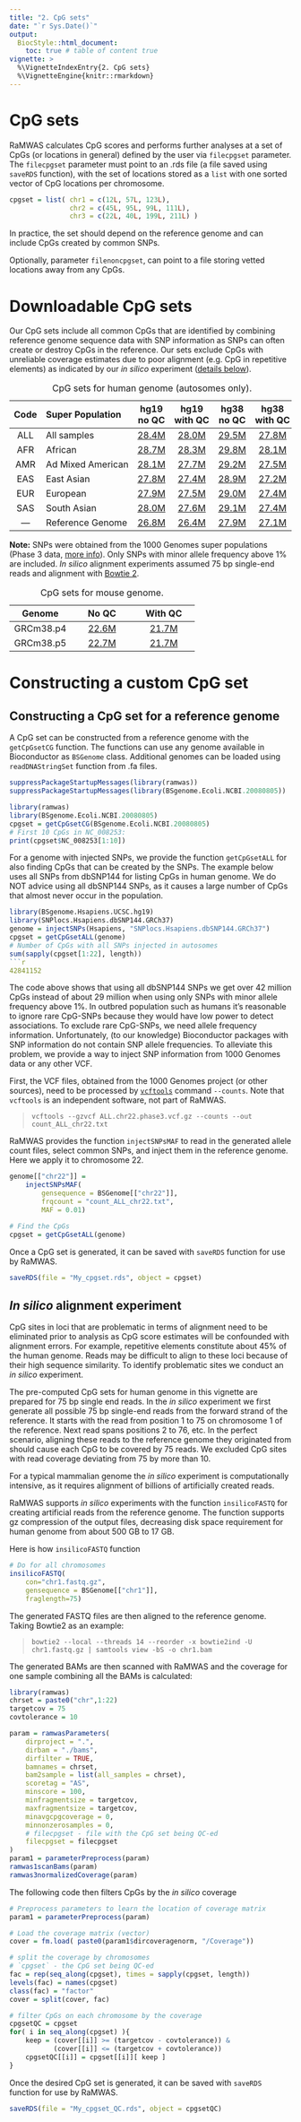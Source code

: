 ```yaml
---
title: "2. CpG sets"
date: "`r Sys.Date()`"
output:
  BiocStyle::html_document:
    toc: true # table of content true
vignette: >
  %\VignetteIndexEntry{2. CpG sets}
  %\VignetteEngine{knitr::rmarkdown}
---
```


# CpG sets

RaMWAS calculates CpG scores and performs further analyses
at a set of CpGs (or locations in general) defined by the user
via `filecpgset` parameter.
The `filecpgset` parameter must point to an .rds file
(a file saved using `saveRDS` function),
with the set of locations stored as a `list` with
one sorted vector of CpG locations per chromosome.

```r
cpgset = list( chr1 = c(12L, 57L, 123L),
               chr2 = c(45L, 95L, 99L, 111L),
               chr3 = c(22L, 40L, 199L, 211L) )
```

In practice, the set should depend
on the reference genome and
can include CpGs created by common SNPs.

Optionally, parameter `filenoncpgset`, 
can point to a file storing vetted locations away from any CpGs.

# Downloadable CpG sets

Our CpG sets include all common CpGs that are identified by combining
reference genome sequence data with SNP information
as SNPs can often create or destroy CpGs in the reference.
Our sets exclude CpGs with unreliable coverage estimates due to
poor alignment (e.g. CpG in repetitive elements)
as indicated by our *in silico* experiment ([details below](#insilico)).

Code | Super\ Population | hg19 no\ QC | hg19 with\ QC | hg38 no\ QC | hg38 with\ QC
:---:|:---|:---:|:---:|:---:|:---:
ALL | All samples | [28.4M](http://www.people.vcu.edu/~ashabalin/RaMWAS/cpgset_ALL_hg19_MAF_0.01_chr1-22.rds "28,368,579 CpGs, 31.1 MB file") | [28.0M](http://www.people.vcu.edu/~ashabalin/RaMWAS/cpgset_ALL_hg19_MAF_0.01_chr1-22_bowtie2_75bp.rds "27,985,891 CpGs, 30.8 MB file") | [29.5M](http://www.people.vcu.edu/~ashabalin/RaMWAS/cpgset_ALL_hg38_MAF_0.01_chr1-22.rds "29,469,696 CpGs, 32.3 MB file") | [27.8M](http://www.people.vcu.edu/~ashabalin/RaMWAS/cpgset_ALL_hg38_MAF_0.01_chr1-22_bowtie2_75bp.rds "27,789,753 CpGs, 30.7 MB file")
AFR | African | [28.7M](http://www.people.vcu.edu/~ashabalin/RaMWAS/cpgset_AFR_hg19_MAF_0.01_chr1-22.rds "28,697,922 CpGs, 31.5 MB file") | [28.3M](http://www.people.vcu.edu/~ashabalin/RaMWAS/cpgset_AFR_hg19_MAF_0.01_chr1-22_bowtie2_75bp.rds "28,312,550 CpGs, 31.1 MB file") | [29.8M](http://www.people.vcu.edu/~ashabalin/RaMWAS/cpgset_AFR_hg38_MAF_0.01_chr1-22.rds "29,797,951 CpGs, 32.6 MB file") | [28.1M](http://www.people.vcu.edu/~ashabalin/RaMWAS/cpgset_AFR_hg38_MAF_0.01_chr1-22_bowtie2_75bp.rds "28,108,517 CpGs, 31.0 MB file")
AMR | Ad\ Mixed\ American | [28.1M](http://www.people.vcu.edu/~ashabalin/RaMWAS/cpgset_AMR_hg19_MAF_0.01_chr1-22.rds "28,083,940 CpGs, 30.9 MB file") | [27.7M](http://www.people.vcu.edu/~ashabalin/RaMWAS/cpgset_AMR_hg19_MAF_0.01_chr1-22_bowtie2_75bp.rds "27,703,792 CpGs, 30.5 MB file") | [29.2M](http://www.people.vcu.edu/~ashabalin/RaMWAS/cpgset_AMR_hg38_MAF_0.01_chr1-22.rds "29,185,829 CpGs, 32.0 MB file") | [27.5M](http://www.people.vcu.edu/~ashabalin/RaMWAS/cpgset_AMR_hg38_MAF_0.01_chr1-22_bowtie2_75bp.rds "27,515,085 CpGs, 30.4 MB file")
EAS | East Asian | [27.8M](http://www.people.vcu.edu/~ashabalin/RaMWAS/cpgset_EAS_hg19_MAF_0.01_chr1-22.rds "27,806,911 CpGs, 30.6 MB file") | [27.4M](http://www.people.vcu.edu/~ashabalin/RaMWAS/cpgset_EAS_hg19_MAF_0.01_chr1-22_bowtie2_75bp.rds "27,429,290 CpGs, 30.2 MB file") | [28.9M](http://www.people.vcu.edu/~ashabalin/RaMWAS/cpgset_EAS_hg38_MAF_0.01_chr1-22.rds "28,909,399 CpGs, 31.8 MB file") | [27.2M](http://www.people.vcu.edu/~ashabalin/RaMWAS/cpgset_EAS_hg38_MAF_0.01_chr1-22_bowtie2_75bp.rds "27,248,407 CpGs, 30.1 MB file")
EUR | European | [27.9M](http://www.people.vcu.edu/~ashabalin/RaMWAS/cpgset_EUR_hg19_MAF_0.01_chr1-22.rds "27,924,665 CpGs, 30.7 MB file") | [27.5M](http://www.people.vcu.edu/~ashabalin/RaMWAS/cpgset_EUR_hg19_MAF_0.01_chr1-22_bowtie2_75bp.rds "27,546,110 CpGs, 30.4 MB file") | [29.0M](http://www.people.vcu.edu/~ashabalin/RaMWAS/cpgset_EUR_hg38_MAF_0.01_chr1-22.rds "29,027,050 CpGs, 31.9 MB file") | [27.4M](http://www.people.vcu.edu/~ashabalin/RaMWAS/cpgset_EUR_hg38_MAF_0.01_chr1-22_bowtie2_75bp.rds "27,361,657 CpGs, 30.2 MB file")
SAS | South Asian | [28.0M](http://www.people.vcu.edu/~ashabalin/RaMWAS/cpgset_SAS_hg19_MAF_0.01_chr1-22.rds "27,979,088 CpGs, 30.8 MB file") | [27.6M](http://www.people.vcu.edu/~ashabalin/RaMWAS/cpgset_SAS_hg19_MAF_0.01_chr1-22_bowtie2_75bp.rds "27,599,943 CpGs, 30.4 MB file") | [29.1M](http://www.people.vcu.edu/~ashabalin/RaMWAS/cpgset_SAS_hg38_MAF_0.01_chr1-22.rds "29,081,038 CpGs, 31.9 MB file") | [27.4M](http://www.people.vcu.edu/~ashabalin/RaMWAS/cpgset_SAS_hg38_MAF_0.01_chr1-22_bowtie2_75bp.rds "27,413,926 CpGs, 30.3 MB file")
--- | Reference\ Genome | [26.8M](http://www.people.vcu.edu/~ashabalin/RaMWAS/cpgset_ref_hg19_chr1-22.rds "26,752,702 CpGs, 29.6 MB file") | [26.4M](http://www.people.vcu.edu/~ashabalin/RaMWAS/cpgset_ref_hg19_chr1-22_bowtie2_75bp.rds "26,396,375 CpGs, 29.2 MB file") | [27.9M](http://www.people.vcu.edu/~ashabalin/RaMWAS/cpgset_ref_hg38_chr1-22.rds "27,852,739 CpGs, 30.7 MB file") | [27.1M](http://www.people.vcu.edu/~ashabalin/RaMWAS/cpgset_ref_hg38_chr1-22_bowtie2_75bp.rds "27,083,315 CpGs, 30.0 MB file")

Table: CpG sets for human genome (autosomes only).

**Note:** SNPs were obtained from the 1000 Genomes super populations
(Phase 3 data,
[more info](http://www.internationalgenome.org/category/population/)).
Only SNPs with minor allele frequency above 1% are included.
*In silico* alignment experiments assumed 75 bp single-end reads and
alignment with
[Bowtie 2](http://bowtie-bio.sourceforge.net/bowtie2/manual.shtml).


Genome | No\ QC | With\ QC
:---:|:---:|:---:
GRCm38.p4 | [22.6M](http://www.people.vcu.edu/~ashabalin/RaMWAS/cpgset_GRCm38.p4.rds "22,607,414 CpGs, 26.1 MB file") | [21.7M](http://www.people.vcu.edu/~ashabalin/RaMWAS/cpgset_GRCm38.p4_bowtie2_75bp.rds "21,689,478 CpGs, 25.1 MB file")
GRCm38.p5 | [22.7M](http://www.people.vcu.edu/~ashabalin/RaMWAS/cpgset_GRCm38.p5.rds "22,651,390 CpGs, 26.1 MB file") | [21.7M](http://www.people.vcu.edu/~ashabalin/RaMWAS/cpgset_GRCm38.p5_bowtie2_75bp.rds "21,726,529 CpGs, 25.2 MB file")

Table: CpG sets for mouse genome.

# Constructing a custom CpG set

## Constructing a CpG set for a reference genome

A CpG set can be constructed from
a reference genome with the `getCpGsetCG` function.
The functions can use any genome available
in Bioconductor as `BSGenome` class.
Additional genomes can be loaded using
`readDNAStringSet` function from .fa files.

```r
suppressPackageStartupMessages(library(ramwas))
suppressPackageStartupMessages(library(BSgenome.Ecoli.NCBI.20080805))
```

```r
library(ramwas)
library(BSgenome.Ecoli.NCBI.20080805)
cpgset = getCpGsetCG(BSgenome.Ecoli.NCBI.20080805)
# First 10 CpGs in NC_008253:
print(cpgset$NC_008253[1:10])
```

For a genome with injected SNPs,
we provide the function `getCpGsetALL`
for also finding CpGs that can be created by the SNPs.
The example below uses all SNPs from dbSNP144 for
listing CpGs in human genome.
We do NOT advice using all dbSNP144 SNPs,
as it causes a large number of CpGs that almost never occur in the population.

```r
library(BSgenome.Hsapiens.UCSC.hg19)
library(SNPlocs.Hsapiens.dbSNP144.GRCh37)
genome = injectSNPs(Hsapiens, "SNPlocs.Hsapiens.dbSNP144.GRCh37")
cpgset = getCpGsetALL(genome)
# Number of CpGs with all SNPs injected in autosomes
sum(sapply(cpgset[1:22], length))
```r
42841152
```

The code above shows that using all dbSNP144 SNPs
we get over 42 million CpGs instead of
about 29 million when using only
SNPs with minor allele frequency above 1%.
In outbred population such as humans 
it's reasonable to ignore rare CpG-SNPs 
because they would have low power
to detect associations.
To exclude rare CpG-SNPs,
we need allele frequency information. 
Unfortunately, (to our knowledge) 
Bioconductor packages with SNP information
do not contain SNP allele frequencies.
To alleviate this problem, we provide a way
to inject SNP information from 1000 Genomes data or any other VCF.

First, the VCF files, obtained from the 1000 Genomes project (or other sources),
need to be processed by
[`vcftools`](https://vcftools.github.io/man_latest.html)
command `--counts`. 
Note that `vcftools` is an independent software,
not part of RaMWAS.

> `vcftools --gzvcf ALL.chr22.phase3.vcf.gz --counts --out count_ALL_chr22.txt`

RaMWAS provides the function `injectSNPsMAF` to
read in the generated allele count files,
select common SNPs, and inject them in the reference genome.
Here we apply it to chromosome 22.

```r
genome[["chr22"]] =
    injectSNPsMAF(
        gensequence = BSGenome[["chr22"]],
        frqcount = "count_ALL_chr22.txt",
        MAF = 0.01)

# Find the CpGs
cpgset = getCpGsetALL(genome)
```

Once a CpG set is generated, it can be saved with
`saveRDS` function for use by RaMWAS.

```r
saveRDS(file = "My_cpgset.rds", object = cpgset)
```

## *In silico* alignment experiment

CpG sites in loci that are problematic in terms of alignment
need to be eliminated prior to analysis as CpG score estimates 
will be confounded with alignment errors. 
For example, repetitive elements constitute about 45% of the human genome. 
Reads may be difficult to align to these loci because of 
their high sequence similarity. 
To identify problematic sites we conduct an *in silico* experiment.

The pre-computed CpG sets for human genome 
in this vignette are prepared for 75 bp single end reads.
In the *in silico* experiment we first generate 
all possible 75 bp single-end reads from the forward strand of the reference. 
It starts with the read from position 1 to 75 on chromosome 1 of the reference.
Next read spans positions 2 to 76, etc.
In the perfect scenario, 
aligning these reads to the reference genome they originated from
should cause each CpG to be covered by 75 reads.
We excluded CpG sites with read coverage deviating from 75 by more than 10.

For a typical mammalian genome
the *in silico* experiment is computationally intensive,
as it requires alignment of billions of artificially created reads.

RaMWAS supports *in silico* experiments with 
the function `insilicoFASTQ` for creating
artificial reads from the reference genome.
The function supports gz compression of the output files,
decreasing disk space requirement for human genome 
from about 500 GB to 17 GB.

Here is how `insilicoFASTQ` function

```r
# Do for all chromosomes
insilicoFASTQ(
    con="chr1.fastq.gz",
    gensequence = BSGenome[["chr1"]],
    fraglength=75)
```

The generated FASTQ files are then aligned to the reference genome.
Taking Bowtie2 as an example:

> `bowtie2 --local --threads 14 --reorder -x bowtie2ind -U
chr1.fastq.gz | samtools view -bS -o chr1.bam`

The generated BAMs are then scanned with RaMWAS and
the coverage for one sample combining all the BAMs is calculated:

```r
library(ramwas)
chrset = paste0("chr",1:22)
targetcov = 75
covtolerance = 10

param = ramwasParameters(
    dirproject = ".",
    dirbam = "./bams",
    dirfilter = TRUE,
    bamnames = chrset,
    bam2sample = list(all_samples = chrset),
    scoretag = "AS",
    minscore = 100,
    minfragmentsize = targetcov,
    maxfragmentsize = targetcov,
    minavgcpgcoverage = 0,
    minnonzerosamples = 0,
    # filecpgset - file with the CpG set being QC-ed
    filecpgset = filecpgset
)
param1 = parameterPreprocess(param)
ramwas1scanBams(param)
ramwas3normalizedCoverage(param)
```

The following code then filters CpGs by the *in silico* coverage

```r
# Preprocess parameters to learn the location of coverage matrix
param1 = parameterPreprocess(param)

# Load the coverage matrix (vector)
cover = fm.load( paste0(param1$dircoveragenorm, "/Coverage"))

# split the coverage by chromosomes
# `cpgset` - the CpG set being QC-ed
fac = rep(seq_along(cpgset), times = sapply(cpgset, length))
levels(fac) = names(cpgset)
class(fac) = "factor"
cover = split(cover, fac)

# filter CpGs on each chromosome by the coverage
cpgsetQC = cpgset
for( i in seq_along(cpgset) ){
    keep = (cover[[i]] >= (targetcov - covtolerance)) &
           (cover[[i]] <= (targetcov + covtolerance))
    cpgsetQC[[i]] = cpgset[[i]][ keep ]
}
```

Once the desired CpG set is generated,
it can be saved with `saveRDS` function for use by RaMWAS.

```r
saveRDS(file = "My_cpgset_QC.rds", object = cpgsetQC)
```

